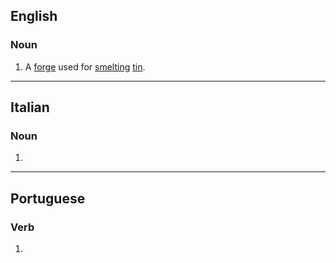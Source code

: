 ==English==

===Noun===
{{en-noun}}

# {{lb|en|UK|dialect|Cornwall|dated}} A [[forge]] used for [[smelt]]ing [[tin]].
#: {{rfquotek|en|Raymond}}

{{Webster 1913}}

----

==Italian==

===Noun===
{{head|it|noun plural form|g=f}}

# {{plural of|it|foga}}

----

==Portuguese==

===Verb===
{{head|pt|verb form}}

# {{pt-verb-form-of|fugir}}